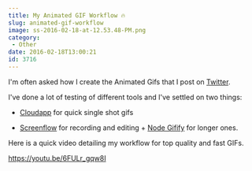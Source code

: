 ```yaml
---
title: My Animated GIF Workflow 🔥
slug: animated-gif-workflow
image: ss-2016-02-18-at-12.53.48-PM.png
category:
 - Other
date: 2016-02-18T13:00:21
id: 3716
---
```


I'm often asked how I create the Animated Gifs that I post on <a href="https://twitter.com/wesbos/media">Twitter</a>.

I've done a lot of testing of different tools and I've settled on two things:



* <a href="https://www.getcloudapp.com/">Cloudapp</a> for quick single shot gifs

* <a href="https://www.telestream.net/screenflow/">Screenflow</a> for recording and editing + <a href="https://github.com/vvo/gifify">Node Gifify</a> for longer ones.



Here is a quick video detailing my workflow for top quality and fast GIFs.

https://youtu.be/6FULr_gqw8I
